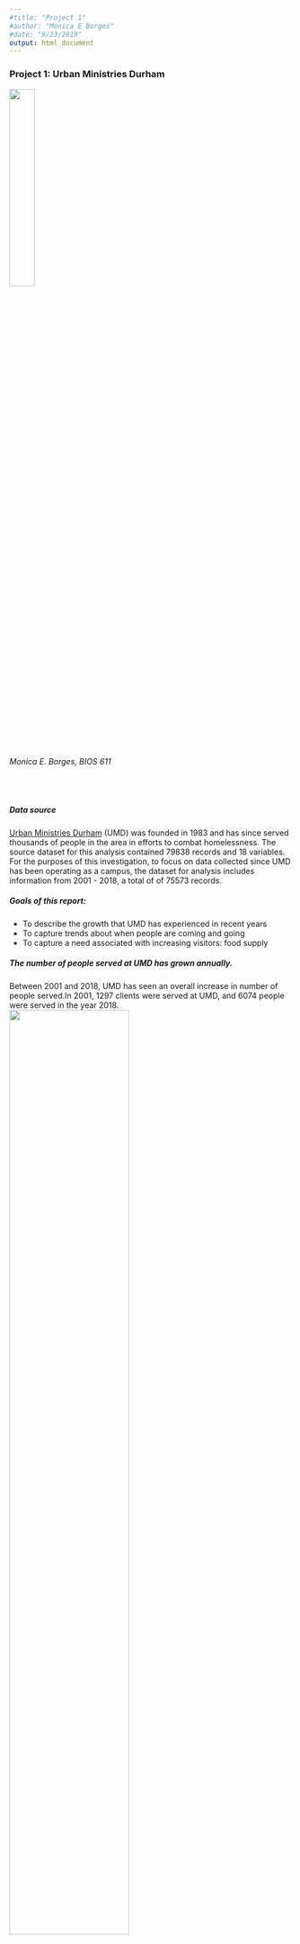 ```yaml
---
#title: "Project 1"
#author: "Monica E Borges"
#date: "9/23/2019"
output: html_document
---
```


### Project 1: Urban Ministries Durham

<img src="http://www.umdurham.org/assets/images/logo-new1.png" width=30%>

###### Monica E. Borges, BIOS 611

<br>

##### Data source
[Urban Ministries Durham](http://www.umdurham.org/) (UMD) was founded in 1983 and has since served thousands of people in the area in efforts to combat homelessness. The source dataset for this analysis contained 79838 records and 18 variables. For the purposes of this investigation, to focus on data collected since UMD has been operating as a campus, the dataset for analysis includes information from 2001 - 2018, a total of of 75573 records.
<br>

##### Goals of this report:
* To describe the growth that UMD has experienced in recent years
* To capture trends about when people are coming and going
* To capture a need associated with increasing visitors: food supply
<br>

##### The number of people served at UMD has grown annually.
Between 2001 and 2018, UMD has seen an overall increase in number of people served.In 2001, 1297 clients were served at UMD, and 6074 people were served in the year 2018. 
<br> <img src="clients.year.point.png" width=65%/><br>
The increase in overall visitors may be attributed to a combination of increased resources at UMD, increased awareness, and increased need in the area. 
<br>

As displayed below, the number of new clients per month is relatively constant.
<br> <img src="new.ids.month.box.png" width=65%/><br>
This plot displays the distribution in the number of new visitors per month over the last 20 years. For example, March averages about 60 new clients per month in the past two decades. October sees the highest number of monthly new clients, and April sees the lowest, though the overlapping box plots do not indicate a statistically significant difference. 
<br>

##### How many services do clients receieve, and how long do they "stay"?
People staying at or passing through UMD can receive several different types of services. The Number of services described in the histogram below is the number of times someone received food, clothing, bus passes, hygiene kit, school supplies, or diapers. 
<br> <img src="serv.hist.95.png" width=65%/> <br>
The median number of services is 2, and the mean is 8.1. As many clients (n=6656) have only 1 recorded date where they visited, fewer stay longer or return to UMD, so the distribution of number of services per client is skewed right. This distribution is displayed up to the 0.95 quantile in order to see the lower end of the distribution in better detail.
<br>

The range of days between a client's first and last visit, similarly to the number of services they seek, is skewed to the right.
<img src="days.range.hist.png" width=65%/>
<br>

##### During what time of year do people have their last visit at UMD?
Similarly to individuals' first visit, there is not a standout month when people tend to have their last visit. 
<img src="last.ids.month.box.png" width=65%/>
<br>
The y-axis above has been truncated to exclude 2 outliers occurring in November-December 2018. I expect that these are current clients or those who recently left UMD, since the data cutoff used here is 2018. 

##### What happens around the last visit?
Compared with other instances that clients receive service, the last date is not particularly different. Food and clothing are in overwhelmingly high demand throughout. When we take food and clothing out of the equation, there is a slight difference between services given before and at a person's last visit. <br>
<img src="all.serv.png" width=50%/><img src="last.serv.png" width=50%/>
<br>

##### Food pounds increase steadily
Food pounds distributed from the pantry and number of clients served are, unsurprisingly, closely associated. The following plot by month excludes months during which food pounds are missing from the source data. 
<br><img src="food.id.reg.scat.png" width=65%/>
<br>

##### Conclusions
Urban ministries has steadily provided services to people in the community since its operation as a campus began in 2001. UMD appears to have momentum in its ability to help clients, and is on track to continue serving Durham individuals. It will not be surprising if food needs continue to increase proportionally with an increase in clients, and new clients can be expected at a relatively constant rate throughout the year.










